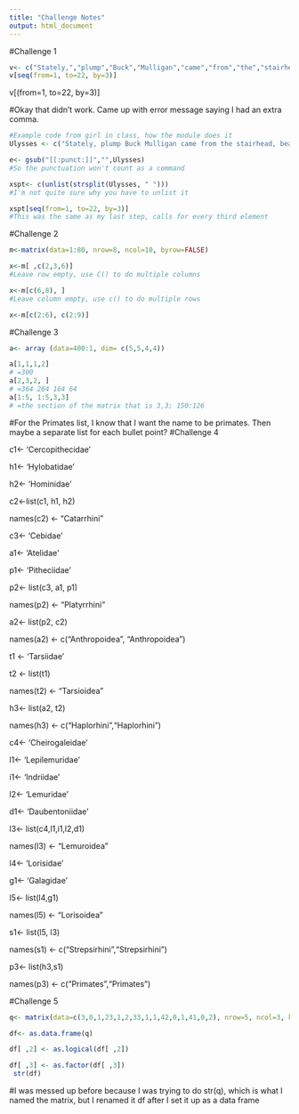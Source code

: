 ```yaml
---
title: "Challenge Notes"
output: html_document
---
```


#Challenge 1

```r
v<- c("Stately,","plump","Buck","Mulligan","came","from","the","stairhead,","bearing","a","bowl","of","lather","on","which","a","mirror","and","a","razor","lay","crossed")
v[seq(from=1, to=22, by=3)] 

```




v[(from=1, to=22, by=3)]

#Okay that didn't work. Came up with error message saying I had an extra comma. 

```r
#Example code from girl in class, how the module does it
Ulysses <- c("Stately, plump Buck Mulligan came from the stairhead, bearing a bowl of lather on which a mirror and a razor lay crossed")

e<- gsub("[[:punct:]]","",Ulysses) 
#So the punctuation won't count as a command

xspt<- c(unlist(strsplit(Ulysses, " ")))
#I'm not quite sure why you have to unlist it

xspt[seq(from=1, to=22, by=3)] 
#This was the same as my last step, calls for every third element
```



#Challenge 2
```r
m<-matrix(data=1:80, nrow=8, ncol=10, byrow=FALSE)

x<-m[ ,c(2,3,6)]
#Leave row empty, use C() to do multiple columns

x<-m[c(6,8), ]
#Leave column empty, use c() to do multiple rows

x<-m[c(2:6), c(2:9)]
```


 
#Challenge 3
```r
a<- array (data=400:1, dim= c(5,5,4,4))

a[1,1,1,2]
# =300
a[2,3,2, ]
# =364 264 164 64
a[1:5, 1:5,3,3]
# =the section of the matrix that is 3,3; 150:126
```


 
#For the Primates list, I know that I want the name to be primates. Then maybe a separate list for each bullet point? 
#Challenge 4

 c1<- 'Cercopithecidae'
 
 h1<- 'Hylobatidae'
 
 h2<- 'Hominidae'
 
 c2<-list(c1, h1, h2)
 
 names(c2) <- "Catarrhini"
 
 c3<- 'Cebidae'
 
 a1<- 'Atelidae'
 
 p1<- 'Pitheciidae'
 
 p2<- list(c3, a1, p1)
 
 names(p2) <- "Platyrrhini"
 
 a2<- list(p2, c2)
 
 names(a2) <- c("Anthropoidea", "Anthropoidea")
 
 t1 <- 'Tarsiidae'
 
 t2 <- list(t1)
 
 names(t2) <- "Tarsioidea"
 
 h3<- list(a2, t2)
 
 names(h3) <- c("Haplorhini","Haplorhini")
 
 c4<- 'Cheirogaleidae'
 
 l1<- 'Lepilemuridae'
 
 i1<- 'Indriidae'
 
 l2<- 'Lemuridae'
 
 d1<- 'Daubentoniidae'
 
 l3<- list(c4,l1,i1,l2,d1)
 
 names(l3) <- "Lemuroidea"
 
 l4<- 'Lorisidae'
 
 g1<- 'Galagidae'
 
 l5<- list(l4,g1)
 
 names(l5) <- "Lorisoidea"
 
 s1<- list(l5, l3)
 
 names(s1) <- c("Strepsirhini","Strepsirhini")
 
 p3<- list(h3,s1)
 
 names(p3) <- c("Primates","Primates")

#Challenge 5
```r
q<- matrix(data=c(3,0,1,23,1,2,33,1,1,42,0,1,41,0,2), nrow=5, ncol=3, byrow=TRUE)

df<- as.data.frame(q)

df[ ,2] <- as.logical(df[ ,2])

df[ ,3] <- as.factor(df[ ,3])
 str(df)
```

#I was messed up before because I was trying to do str(q), which is what I named the matrix, but I renamed it df after I set it up as a data frame
